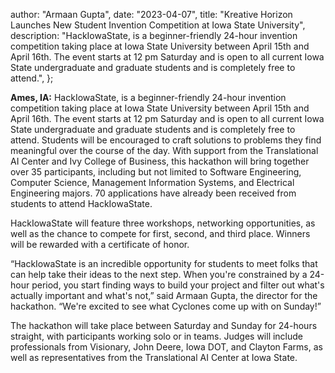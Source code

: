 
  author: "Armaan Gupta",
  date: "2023-04-07",
  title:
    "Kreative Horizon Launches New Student Invention Competition at Iowa State University",
  description:
    "HackIowaState, is a beginner-friendly 24-hour invention competition taking place at Iowa State University between April 15th and April 16th. The event starts at 12 pm Saturday and is open to all current Iowa State undergraduate and graduate students and is completely free to attend.",
};


**Ames, IA:** HackIowaState, is a beginner-friendly 24-hour invention competition taking place at Iowa
State University between April 15th and April 16th. The event starts at 12 pm Saturday and is open to
all current Iowa State undergraduate and graduate students and is completely free to attend. Students
will be encouraged to craft solutions to problems they find meaningful over the course of the day. With
support from the Translational AI Center and Ivy College of Business, this hackathon will bring together
over 35 participants, including but not limited to Software Engineering, Computer Science,
Management Information Systems, and Electrical Engineering majors. 70 applications have already
been received from students to attend HackIowaState.

HackIowaState will feature three workshops, networking opportunities, as well as the chance to
compete for first, second, and third place. Winners will be rewarded with a certificate of honor.

“HackIowaState is an incredible opportunity for students to meet folks that can help take their ideas to
the next step. When you&apos;re constrained by a 24-hour period, you start finding ways to build your
project and filter out what&apos;s actually important and what&apos;s not,” said Armaan Gupta, the director for the
hackathon. “We&apos;re excited to see what Cyclones come up with on Sunday!”

The hackathon will take place between Saturday and Sunday for 24-hours straight, with participants
working solo or in teams. Judges will include professionals from Visionary, John Deere, Iowa DOT, and
Clayton Farms, as well as representatives from the Translational AI Center at Iowa State.
